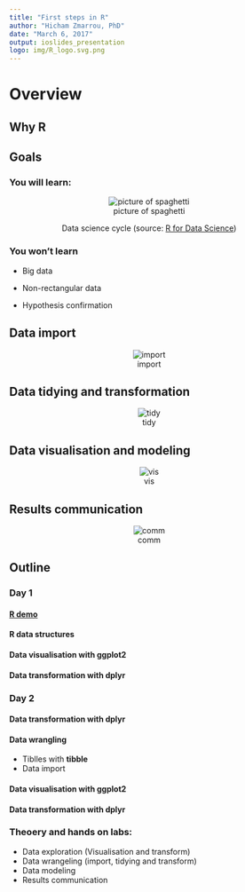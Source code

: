 ```yaml
---
title: "First steps in R"
author: "Hicham Zmarrou, PhD"
date: "March 6, 2017"
output: ioslides_presentation
logo: img/R_logo.svg.png
---
```


# Overview

## Why R

## Goals 

### **You will learn:**

<center>![picture of spaghetti](img/data-science.png)</center>
<center> Data science cycle (source: [R for Data Science](http://r4ds.had.co.nz/))</center>
 
### **You won’t learn**

+ Big data  

+ Non-rectangular data

+ Hypothesis confirmation

## Data import 

<center>![import](img/image03sml.png)</center>


## Data tidying and transformation 

<center>![tidy](img/data-tidy.png)</center>


## Data visualisation and modeling

<center>![vis](img/vis-mod.png)</center>

## Results communication 

<center>![comm](img/communicate.png)</center>

## Outline
### __Day 1__ 

#### [R demo](Rdemo.Rmd)    

#### R data structures

#### Data visualisation with __ggplot2__ 

#### Data transformation with __dplyr__ 

### __Day 2__

#### Data transformation with __dplyr__    

#### Data wrangling

* Tiblles with **tibble**
* Data import

#### Data visualisation with __ggplot2__ 
#### Data transformation with __dplyr__ 

### Theoery and hands on labs:
  + Data exploration (Visualisation and transform)   
  + Data wrangeling (import, tidying and transform) 
  + Data modeling 
  + Results communication

